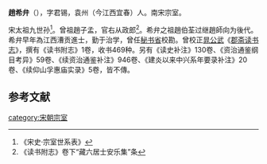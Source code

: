 '''趙希弁'''（{{bd|?||?|}}），字君锡，袁州（今江西宜春）人。南宋宗室。

宋太祖九世孙<ref>《宋史·宗室世系表》</ref>。曾祖趙子孟，官右从政郎<ref>《读书附志》卷下“藏六居士安乐集”条</ref>。希弁之祖趙伯荃过继趙師向为後代。希弁早年為江西漕贡進士，勤于治学，曾任[[秘书省|秘书省]]校勘。曾校正[[晁公武|晁公武]]《[[郡斋读书志|郡斋读书志]]》，撰有《读书附志》1卷，收书469种。另有《读史补注》130卷、《资治通鉴纲目考异》59卷、《续资治通鉴补注》946卷、《建炎以来中兴系年要录补注》20卷、《续仰山孚惠庙实录》5卷，皆不傳。

== 参考文献 ==
{{Reflist}}

[[category:宋朝宗室|category:宋朝宗室]]